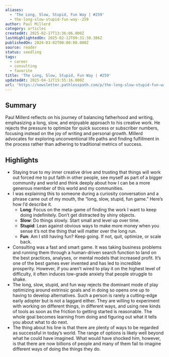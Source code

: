 ```yaml
---
aliases:
  - 'The Long, Slow, Stupid, Fun Way | #259'
  - the-long-slow-stupid-fun-way--259
author: Paul Millerd
category: articles
createdAt: 2025-02-17T13:36:06.000Z
lastHighlightedOn: 2025-02-12T09:31:30.386Z
publishedOn: 2024-03-02T00:00:00.000Z
source: reader
status: seedling
tags:
  - career
  - consulting
  - favorite
title: 'The Long, Slow, Stupid, Fun Way | #259'
updatedAt: 2025-04-12T15:55:16.000Z
url: 'https://newsletter.pathlesspath.com/p/the-long-slow-stupid-fun-way-259'
---
```

## Summary

Paul Millerd reflects on his journey of balancing fatherhood and writing, emphasizing a long, slow, and enjoyable approach to his creative work. He rejects the pressure to optimize for quick success or subscriber numbers, focusing instead on the joy of writing and personal growth. Millerd advocates for exploring unconventional life paths and finding fulfillment in the process rather than adhering to traditional metrics of success.

## Highlights

- Staying true to my inner creative drive and trusting that things will work out forced me to put faith in other people, see myself as part of a bigger community and world and think deeply about how I can be a more generous member of this world and my communities.
- I was explaining this to someone during a curiosity conversation and a phrase came out of my mouth, the “long, slow, stupid, fun game.” Here’s how I’d describe it.
  - **Long**: Focus on the meta-game of finding the work I want to keep doing indefinitely. Don’t get distracted by shiny objects.
  - **Slow**: Do things slowly. Start small and level up over time.
  - **Stupid**: Lean against obvious ways to make more money when you sense it’s not the thing that will matter over the long run.
  - **Fun**: Am I still having fun? Keep going. If not, quit, optimize, or scale back.
- Consulting was a fast and smart game. It was taking business problems and running them through a human-driven search function to land on the best practices, analyses, or mental models that increased profit. It’s one of the best games ever invented and has led to incredible prosperity. However, if you aren’t wired to play it on the highest level of difficulty, it often induces low-grade anxiety that people struggle to shake.
- The long, slow, stupid, and fun way rejects the dominant mode of play optimizing around extrinsic goals and in doing so opens one up to having to develop alternatives. Such a person is rarely a cutting-edge early adopter but is not a laggard either. They are willing to experiment with working on different things, in different ways, and using new kinds of tools as soon as the friction to getting started is reasonable. The whole goal becomes learning from doing and figuring out what it tells you about what to do next.
- The thing about his line is that there are plenty of ways to be regarded as successful in today’s world. The range of options is likely well beyond what he could have imagined. What would have shocked him, however, is that there are now billions of people and many of them fail to imagine different ways of doing the things they do.
